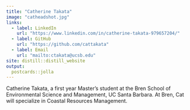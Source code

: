 ```yaml
---
title: "Catherine Takata"
image: "catheadshot.jpg"
links:
  - label: LinkedIn
    url: "https://www.linkedin.com/in/catherine-takata-979657204/"
  - label: GitHub
    url: "https://github.com/cattakata"
  - label: Email
    url: "mailto:ctakata@ucsb.edu"
site: distill::distill_website
output:
  postcards::jolla
---
```

 
Catherine Takata, a first year Master’s student at the Bren School of Environmental Science and Management, UC Santa Barbara. At Bren, Cat will specialize in Coastal Resources Management.